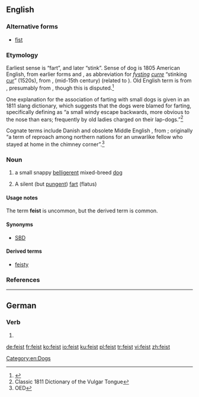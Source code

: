 ==English==
{{wikipedia}}

===Alternative forms===
* [[fist]]

===Etymology===
Earliest sense is “fart”, and later “stink”. Sense of dog is 1805 American English, from earlier forms {{term|fice|lang=en}} and {{term|fist|lang=en}}, as abbreviation for ''[[fysting]] [[curre]]'' “stinking [[cur]]” (1520s), from {{etyl|enm|en}} {{term|fysten|lang=enm}}, {{term|fisten||fart, break wind|lang=enm}} (mid-15th century) (related to {{etyl|ang|-}} {{term|fisting||stink|lang=ang}}). Old English term is from {{etyl|gem-pro|en}} {{m|gem-pro|*fistiz-||a fart}}, presumably from {{etyl|ine-pro|en}} {{m|ine-pro|*pezd-}}, though this is disputed.<ref>{{R:Online_Etymology_Dictionary}}</ref>

One explanation for the association of farting with small dogs is given in an 1811 slang dictionary, which suggests that the dogs were blamed for farting, specifically defining {{term|fice|lang=en}} as “a small windy escape backwards, more obvious to the nose than ears; frequently by old ladies charged on their lap-dogs.”<ref>Classic 1811 Dictionary of the Vulgar Tongue</ref>

Cognate terms include Danish {{term|fise||to blow, to fart|lang=da}} and obsolete Middle English {{term|askefise||bellows|lit=fire-blower, ash-blower|lang=enm}}, from {{etyl|non|-}}; originally “a term of reproach among northern nations for an unwarlike fellow who stayed at home in the chimney corner”.<ref>OED</ref>

===Noun===
{{en-noun}}

# {{context|US|regional|lang=en}} a small snappy [[belligerent]] mixed-breed [[dog]]
# {{context|vulgar|lang=en}} A silent (but [[pungent]]) [[fart]] (flatus)

====Usage notes====
The term '''feist''' is uncommon, but the derived term {{term|feisty|lang=en}} is common.

====Synonyms====
* [[SBD]]

====Derived terms====
* [[feisty]]

===References===
<references/>

[[Category:en:Dogs]]

----

==German==

===Verb===
{{head|de|verb form}}

# {{de-verb form of|feien|2|s|g}}

[[de:feist]]
[[fr:feist]]
[[ko:feist]]
[[io:feist]]
[[ku:feist]]
[[pl:feist]]
[[tr:feist]]
[[vi:feist]]
[[zh:feist]]